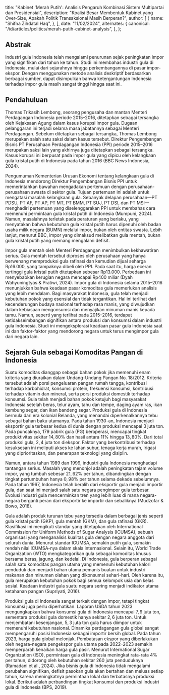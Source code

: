 
  title:
    "Kabinet 'Merah Putih': Analisis Pengaruh Kombinasi Sistem Multipartai dan Presidensial",
  description:
    "Koalisi Besar Membentuk Kabinet yang Over-Size, Apakah Politik Transaksional Masih Berperan?",
  author: [
    {
      name: "Shifna Zihdatal Haq",
    },
  ],
  date: "11/02/2024",
  alternates: {
    canonical: "/id/articles/politics/merah-putih-cabinet-analysis",
  },
};

## Abstrak

Industri gula Indonesia telah mengalami penurunan sejak peningkatan impor yang signifikan dari tahun ke tahun.
Studi ini membahas industri gula di Indonesia, mulai dari sejarahnya hingga perkembangannya di pasar impor-ekspor.
Dengan menggunakan metode analisis deskriptif berdasarkan berbagai sumber, dapat disimpulkan bahwa ketergantungan Indonesia terhadap impor gula masih sangat tinggi hingga saat ini.

## Pendahuluan

Thomas Trikasih Lembong, seorang pengusaha dan mantan Menteri Perdagangan Indonesia periode 2015–2016,
ditetapkan sebagai tersangka oleh Kejaksaan Agung dalam kasus korupsi impor gula.
Dugaan pelanggaran ini terjadi selama masa jabatannya sebagai Menteri Perdagangan. Sebelum ditetapkan sebagai tersangka,
Thomas Lembong merupakan salah satu saksi dalam kasus tersebut. Direktur Pengembangan Bisnis PT
Perusahaan Perdagangan Indonesia (PPI) periode 2015–2016 merupakan saksi lain yang akhirnya juga ditetapkan sebagai tersangka.
Kasus korupsi ini berpusat pada impor gula yang dipicu oleh kelangkaan gula kristal putih di Indonesia pada tahun 2016 (BBC News Indonesia, 2024).

Pengumuman Kementerian Urusan Ekonomi tentang kelangkaan gula di Indonesia mendorong Direktur Pengembangan Bisnis
PPI untuk memerintahkan bawahan mengadakan pertemuan dengan perusahaan-perusahaan swasta di sektor gula.
Tujuan pertemuan ini adalah untuk mengatasi masalah kelangkaan gula. Sebanyak delapan perusahaan—PT PDSU,
PT AF, PT AP, PT MT, PT BMM, PT SUJ, PT DSI, dan PT MSI—menghadiri pertemuan yang diselenggarakan PPI untuk membahas
cara memenuhi permintaan gula kristal putih di Indonesia (Mumpuni, 2024). Namun, masalahnya terletak pada peraturan yang berlaku,
yang menyatakan bahwa kebutuhan gula kristal putih harus dipenuhi oleh badan usaha milik negara (BUMN) melalui impor,
bukan oleh entitas swasta. Lebih lanjut, menurut BBC, impor yang dimaksud melibatkan gula mentah, bukan gula kristal putih yang memang mengalami defisit.

Impor gula mentah oleh Menteri Perdagangan menimbulkan kekhawatiran serius. Gula mentah tersebut diproses oleh
perusahaan yang hanya berwenang memproduksi gula rafinasi dan kemudian dijual seharga $\text{Rp}16.000$, yang tampaknya dibeli oleh PPI.
Pada saat itu, harga eceran tertinggi gula kristal putih ditetapkan sebesar $\text{Rp}13.000$. Perbedaan ini menyebabkan kerugian negara
mencapai $\text{Rp}400\text{ miliar}$ (Dyah Wahyuningtyas & Pratiwi, 2024). Impor gula di Indonesia selama 2015–2016
menunjukkan bahwa keadaan pasar komoditas gula memerlukan analisis yang lebih mendalam. Bagi masyarakat Indonesia, gula telah menjadi
kebutuhan pokok yang esensial dan tidak tergantikan. Hal ini terlihat dari kecenderungan budaya nasional terhadap rasa manis,
yang diwujudkan dalam kebiasaan mengonsumsi dan menyajikan minuman manis kepada tamu. Namun, seperti yang terlihat pada 2015–2016,
terdapat ketidakseimbangan signifikan antara produksi dan konsumsi dalam industri gula Indonesia.
Studi ini mengeksplorasi keadaan pasar gula Indonesia saat ini dan faktor-faktor yang mendorong negara untuk terus mengimpor gula dari negara lain.

## Sejarah Gula sebagai Komoditas Pangan di Indonesia

Suatu komoditas dianggap sebagai bahan pokok jika memenuhi enam kriteria yang diuraikan dalam Undang-Undang Pangan No. 18/2012.
Kriteria tersebut adalah porsi pengeluaran pangan rumah tangga, kontribusi terhadap karbohidrat, konsumsi protein,
frekuensi konsumsi, kontribusi terhadap vitamin dan mineral, serta porsi produksi domestik terhadap konsumsi.
Gula telah menjadi bahan pokok ketujuh bagi masyarakat Indonesia setelah beras, telur ayam, tahu dan tempe, daging ayam ras,
ikan kembung segar, dan ikan bandeng segar. Produksi gula di Indonesia bermula dari era kolonial Belanda,
yang menandai diperkenalkannya tebu sebagai bahan baku utamanya. Pada tahun 1930-an, Indonesia menjadi
eksportir gula terbesar kedua di dunia dengan produksi mencapai $3\text{ juta }\text{ton}$. Pada puncaknya, $179$ pabrik gula
(PG) beroperasi, mencapai tingkat produktivitas sekitar $14,80\%$ dan hasil antara $11\%$ hingga $13,80\%$. Dari total
produksi gula, $2,4 \text{ juta }\text{ton}$ diekspor. Faktor yang berkontribusi terhadap kesuksesan ini meliputi akses ke
lahan subur, tenaga kerja murah, irigasi yang diprioritaskan, dan penerapan teknologi yang disiplin.

Namun, antara tahun 1989 dan 1999, industri gula Indonesia menghadapi tantangan serius. Masalah yang menonjol adalah peningkatan tajam volume impor,
yang tumbuh sebesar $21,62\%$ per tahun, dibandingkan dengan tingkat pertumbuhan hanya $0,98\%$ per tahun selama dekade sebelumnya. Pada tahun 1967, Indonesia telah beralih
dari eksportir gula menjadi importir gula, dan saat ini menjadi salah satu negara pengimpor gula terbesar.
Evolusi industri gula mencerminkan tren yang lebih luas di mana negara-negara berganti peran dari eksportir ke importir dan sebaliknya (Mudzofar & Bowo, 2018).

Gula adalah produk turunan tebu yang tersedia dalam berbagai jenis seperti gula kristal putih (GKP), gula mentah (GKM), dan gula rafinasi (GKR).
Klasifikasi ini mengikuti standar yang ditetapkan oleh International Commission for Uniform Methods of Sugar Analysis (ICUMSA), sebuah organisasi
yang menganalisis kualitas gula dengan negara anggota dari seluruh dunia. Menurut standar ICUMSA, semakin putih gula, semakin rendah nilai ICUMSA-nya
dalam skala internasional. Selain itu, World Trade Organization (WTO) mengkategorikan gula sebagai komoditas khusus bersama beras, jagung,
dan kedelai. Di Indonesia, gula berperan sebagai salah satu komoditas pangan utama yang memenuhi kebutuhan kalori penduduk dan menjadi bahan utama
pemanis buatan untuk industri makanan dan minuman olahan yang dikonsumsi sehari-hari. Oleh karena itu, gula merupakan kebutuhan pokok bagi semua kelompok
usia dan kelas sosial. Keadaan industri gula suatu negara sering menjadi indikator utama ketahanan pangan (Supriyati, 2016).

Produksi gula di Indonesia sangat terkait dengan impor, tetapi tingkat konsumsi juga perlu diperhatikan. Laporan USDA tahun 2023
mengungkapkan bahwa konsumsi gula di Indonesia mencapai $7,9 \text{ juta }\text{ton}$, sementara produksi gula domestik hanya sekitar $2,6 \text{ juta }\text{ton}$.
Untuk menjembatani kesenjangan, $5,3 \text{ juta }\text{ton}$ gula harus diimpor untuk memenuhi kebutuhan nasional. Dinamika perdagangan gula global sangat
mempengaruhi posisi Indonesia sebagai importir bersih global. Pada tahun 2023, harga gula global melonjak. Pembatasan ekspor yang diberlakukan oleh negara-negara
pengekspor gula utama pada 2022–2023 semakin memperparah kenaikan harga gula pasir. Menurut International Sugar Organization (ISO),
permintaan gula di Indonesia meningkat rata-rata $4\%$ per tahun, didorong oleh kebutuhan sekitar $260\text{ juta}$ penduduknya
(Ramadani et al., 2024). Jika bisnis gula di Indonesia tidak mengalami perubahan signifikan, defisit pasokan gula akan bertahan
dan meluas setiap tahun, karena meningkatnya permintaan lokal dan terbatasnya produksi lokal. Berikut adalah perbandingan tingkat konsumsi dan
produksi industri gula di Indonesia (BPS, 2019).

<CabinetChart
  title="Struktur Kabinet Era Reformasi"
  description="Jumlah anggota kabinet pada era reformasi 1998-2024."
/>
